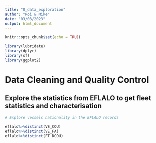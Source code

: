 ```yaml
---
title: "0_data_exploration"
author: "Roi & Mike"
date: "03/03/2023"
output: html_document
---
```


```r
knitr::opts_chunk$set(echo = TRUE)

library(lubridate)
library(dplyr)
library(sf)
library(ggplot2)
```

# Data Cleaning and Quality Control

## Explore the statistics from EFLALO to get fleet statistics and characterisation

```r

# Explore vessels nationality in the EFLALO records 
  
eflalo%>%distinct(VE_COU)
eflalo%>%distinct(VE_FA)
eflalo%>%distinct(FT_DCOU)

```